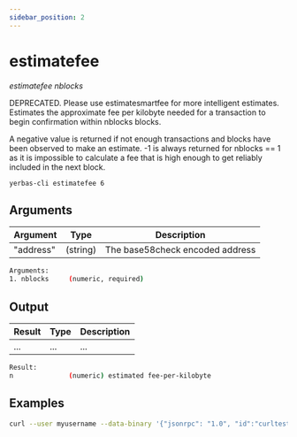 ```yaml
---
sidebar_position: 2
---
```



# estimatefee

_estimatefee nblocks_

DEPRECATED. Please use estimatesmartfee for more intelligent estimates.
Estimates the approximate fee per kilobyte needed for a transaction to begin
confirmation within nblocks blocks.

A negative value is returned if not enough transactions and blocks
have been observed to make an estimate.
-1 is always returned for nblocks == 1 as it is impossible to calculate
a fee that is high enough to get reliably included in the next block.

`yerbas-cli estimatefee 6`

<!-- <ReactPlayer playing controls url={[
    {src: `${require('./assets/placeholder.webm').default}`, type: 'video/webm'}]} /> -->

## Arguments

| Argument  | Type     | Description                     |
| --------- | -------- | ------------------------------- |
| "address" | (string) | The base58check encoded address |

```bash
Arguments:
1. nblocks     (numeric, required)
```

## Output

| Result | Type | Description |
| ------ | ---- | ----------- |
| ...    | ...  | ...         |

```bash
Result:
n              (numeric) estimated fee-per-kilobyte
```

## Examples

```bash
curl --user myusername --data-binary '{"jsonrpc": "1.0", "id":"curltest", "method": "estimatefee", "params": [6] }' -H 'content-type: text/plain;' http://127.0.0.1:9998/
```
